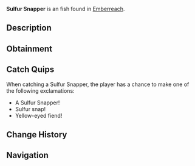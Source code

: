 {{FishInfobox
|image          = Sulfur Snapper.png
|rarity         = Uncommon
|sea            = Second Sea
|location       = [[Emberreach]]
|sublocation    = 
|sources        = Fishing Rod
|radar_location = 
|prog_speed     = -8
|xp             = 70
|weather        = Foggy
|time           = Night
|season         = Autumn
|bait           = Squid
|base_weight    = 600
|base_value     = 165
|weight_range   = 360
|base_chance    = 72
|base_resil     = 47
}}
'''Sulfur Snapper''' is an {{Rarity|Uncommon}} fish found in [[Emberreach]].

== Description ==
{{Description|A shadowy fish, its fins alight and eyes agleam in acrid waters.|Bestiary Entry}}

== Obtainment ==
{{Description|Its glare cuts through the foggy night’s heat.|Bestiary Hint}}
{{Fish Availability|
Emberreach/Freshwater Pond
|top_rods      = 
Free Spirit Rod\283363.23\208138.87;
Trident Rod\271265.94\240044.31;
Leviathan's Fang Rod\267584.52\240398.01;
Azure Of Lagoon\258798.57\215990.11;
Astralhook Rod\228115.49\125111.01;
Scurvy Rod\171469.08\171469.08;
Haunted Rod\167985.28\167985.28;
Mythical Rod\167985.28\167985.28;
Wildflower Rod\222632.65\216690.89;
Verdant Shear Rod\221134.55\215300.58;
Resourceful Rod\167039.88\167039.88;
Blazebringer Rod\215089.34\198554.84;
No-Life Rod\206083.7\187983.98;
Seraphic Rod\189672.51\167841.96;
Ethereal Prism Rod\185175.09\151671.47;
Challenger's Rod\183533.07\166911.67;
Rod Of The Forgotten Fang\179883.43\159619.63;
Depthseeker Rod\177708.1\167389.18;
Rod Of The Exalted One\175880.19\154115.01;
Avalanche Rod\173658.33\163814.48;
Rod Of The Depths\173263.71\156129.93;
Volcanic Rod\172413.8\158968.93;
Zeus Rod\171482.23\158110.01;
Steady Rod\142662.32\134316.01
|recommended   = Free Spirit Rod
}}

== Catch Quips ==
When catching a Sulfur Snapper, the player has a chance to make one of the following exclamations:
* A Sulfur Snapper!
* Sulfur snap!
* Yellow-eyed fiend!

== Change History ==
{{Change History|{{subst:Current Version}}}}

== Navigation ==
{{Fish Navbox|Emberreach}}